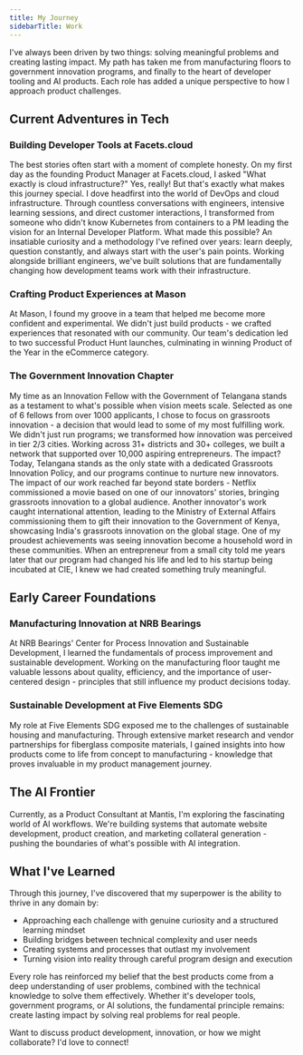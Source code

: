 ```yaml
---
title: My Journey
sidebarTitle: Work
---
```


I've always been driven by two things: solving meaningful problems and creating lasting impact. My path has taken me from manufacturing floors to government innovation programs, and finally to the heart of developer tooling and AI products. Each role has added a unique perspective to how I approach product challenges.
## Current Adventures in Tech

### Building Developer Tools at Facets.cloud
The best stories often start with a moment of complete honesty. On my first day as the founding Product Manager at Facets.cloud, I asked "What exactly is cloud infrastructure?" Yes, really! But that's exactly what makes this journey special.
I dove headfirst into the world of DevOps and cloud infrastructure. Through countless conversations with engineers, intensive learning sessions, and direct customer interactions, I transformed from someone who didn't know Kubernetes from containers to a PM leading the vision for an Internal Developer Platform.
What made this possible? An insatiable curiosity and a methodology I've refined over years: learn deeply, question constantly, and always start with the user's pain points. Working alongside brilliant engineers, we've built solutions that are fundamentally changing how development teams work with their infrastructure.

### Crafting Product Experiences at Mason
At Mason, I found my groove in a team that helped me become more confident and experimental. We didn't just build products - we crafted experiences that resonated with our community. Our team's dedication led to two successful Product Hunt launches, culminating in winning Product of the Year in the eCommerce category.

### The Government Innovation Chapter
My time as an Innovation Fellow with the Government of Telangana stands as a testament to what's possible when vision meets scale. Selected as one of 6 fellows from over 1000 applicants, I chose to focus on grassroots innovation - a decision that would lead to some of my most fulfilling work.
We didn't just run programs; we transformed how innovation was perceived in tier 2/3 cities. Working across 31+ districts and 30+ colleges, we built a network that supported over 10,000 aspiring entrepreneurs. The impact? Today, Telangana stands as the only state with a dedicated Grassroots Innovation Policy, and our programs continue to nurture new innovators. The impact of our work reached far beyond state borders - Netflix commissioned a movie based on one of our innovators' stories, bringing grassroots innovation to a global audience. Another innovator's work caught international attention, leading to the Ministry of External Affairs commissioning them to gift their innovation to the Government of Kenya, showcasing India's grassroots innovation on the global stage.
One of my proudest achievements was seeing innovation become a household word in these communities. When an entrepreneur from a small city told me years later that our program had changed his life and led to his startup being incubated at CIE, I knew we had created something truly meaningful.

## Early Career Foundations

### Manufacturing Innovation at NRB Bearings
At NRB Bearings' Center for Process Innovation and Sustainable Development, I learned the fundamentals of process improvement and sustainable development. Working on the manufacturing floor taught me valuable lessons about quality, efficiency, and the importance of user-centered design - principles that still influence my product decisions today.

### Sustainable Development at Five Elements SDG
My role at Five Elements SDG exposed me to the challenges of sustainable housing and manufacturing. Through extensive market research and vendor partnerships for fiberglass composite materials, I gained insights into how products come to life from concept to manufacturing - knowledge that proves invaluable in my product management journey.

## The AI Frontier

Currently, as a Product Consultant at Mantis, I'm exploring the fascinating world of AI workflows. We're building systems that automate website development, product creation, and marketing collateral generation - pushing the boundaries of what's possible with AI integration.

## What I've Learned
Through this journey, I've discovered that my superpower is the ability to thrive in any domain by:
- Approaching each challenge with genuine curiosity and a structured learning mindset
- Building bridges between technical complexity and user needs
- Creating systems and processes that outlast my involvement
- Turning vision into reality through careful program design and execution

Every role has reinforced my belief that the best products come from a deep understanding of user problems, combined with the technical knowledge to solve them effectively. Whether it's developer tools, government programs, or AI solutions, the fundamental principle remains: create lasting impact by solving real problems for real people.

Want to discuss product development, innovation, or how we might collaborate? I'd love to connect!
